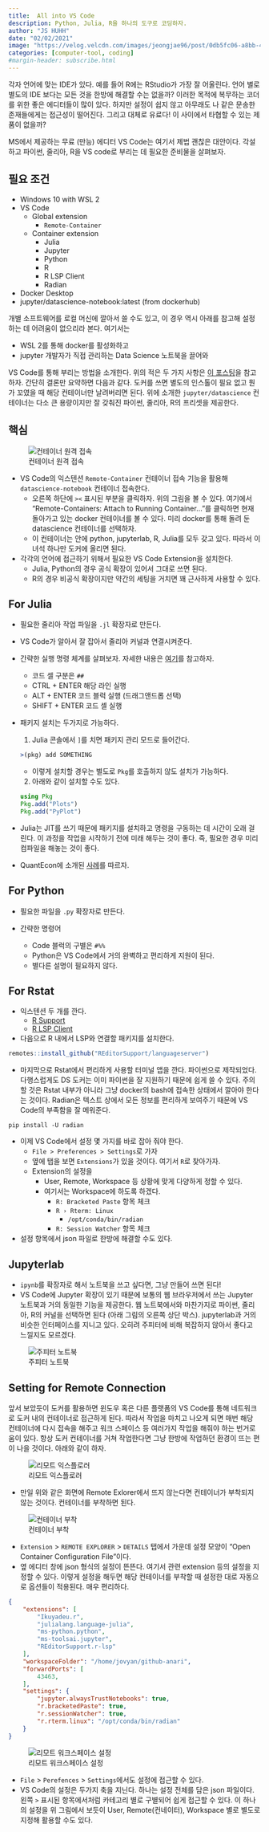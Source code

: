 ```yaml
---
title:  All into VS Code 
description: Python, Julia, R을 하나의 도구로 코딩하자. 
author: "JS HUHH"
date: "02/02/2021"
image: "https://velog.velcdn.com/images/jeongjae96/post/0db5fc06-a8bb-4970-bf6c-3b5a69ebe940/vs%20code.png"
categories: [computer-tool, coding]
#margin-header: subscribe.html
---
```



각자 언어에 맞는 IDE가 있다. 예를 들어 R에는 RStudio가 가장 잘 어울린다. 언어 별로 별도의 IDE 보다는 모든 것을 한방에 해결할 수는 없을까? 이러한 목적에 복무하는 코더를 위한 좋은 에디터들이 많이 있다. 하지만 설정이 쉽지 않고 아무래도 나 같은 문송한 존재들에게는 접근성이 떨어진다. 그리고 대체로 유료다! 이 사이에서 타협할 수 있는 제품이 없을까? 

MS에서 제공하는 무료 (만능) 에디터 VS Code는 여기서 제법 괜찮은 대안이다. 각설하고 파이썬, 줄리아, R을 VS code로 부리는 데 필요한 준비물을 살펴보자. 


## 필요 조건 

- Windows 10 with WSL 2
- VS Code 
  - Global extension 
    - `Remote-Container`
  - Container extension 
    - Julia 
    - Jupyter 
    - Python 
    - R 
    - R LSP Client 
    - Radian 
- Docker Desktop 
- jupyter/datascience-notebook:latest (from dockerhub)

개별 소프트웨어를 로컬 머신에 깔아서 쓸 수도 있고, 이 경우 역시 아래를 참고해 설정하는 데 어려움이 없으리라 본다. 여기서는 

* WSL 2를 통해 docker를 활성화하고 
* jupyter 개발자가 직접 관리하는 Data Science 노트북을 끌어와 

VS Code를 통해 부리는 방법을 소개한다. 위의 적은 두 가지 사항은 [이 포스팅](https://anarinsk.github.io/lostineconomics-v2-1/docker/data-science/2020/09/23/docker-humble-practice.html)을 참고하자. 간단히 결론만 요약하면 다음과 같다. 도커를 쓰면 별도의 인스톨이 필요 없고 뭔가 꼬였을 때 해당 컨테이너만 날려버리면 된다. 위에 소개한 `jupyter/datascience` 컨테이너는 다소 큰 용량이지만 잘 갖춰진 파이썬, 줄리아, R의 프리셋을 제공한다.

## 핵심

![컨테이너 원격 접속](https://raw.githubusercontent.com/anarinsk/lostineconomics-v2-1/master/images/all-in-vs_code/avscode_1.png?raw=true){ .my-figure7 }

- VS Code의 익스텐션 `Remote-Container` 컨테이너 접속 기능을 활용해 `datascience-notebook` 컨테이너 접속한다. 
  - 오른쪽 하단에 `><` 표시된 부분을 클릭하자. 위의 그림을 볼 수 있다. 여기에서 "Remote-Containers: Attach to Running Container..."를 클릭하면 현재 돌아가고 있는 docker 컨테이너를 볼 수 있다. 미리 docker를 통해 돌려 둔 datascience 컨테이너를 선택하자. 
  - 이 컨테이너는 안에 python, jupyterlab, R, Julia를 모두 갖고 있다. 따라서 이 녀석 하나만 도커에 올리면 된다. 
- 각각의 언어에 접근하기 위해서 필요한 VS Code Extension을 설치한다. 
  - Julia, Python의 경우 공식 확장이 있어서 그대로 쓰면 된다. 
  - R의 경우 비공식 확장이지만 약간의 세팅을 거치면 꽤 근사하게 사용할 수 있다. 

## For Julia 

- 필요한 줄리아 작업 파일을 `.jl` 확장자로 만든다. 
- VS Code가 알아서 잘 잡아서 줄리아 커널과 연결시켜준다. 
- 간략한 실행 명령 체계를 살펴보자. 자세한 내용은 [여기](https://www.julia-vscode.org/docs/stable/userguide/runningcode/)를 참고하자. 
  - 코드 셀 구분은 `##`
  - CTRL + ENTER 해당 라인 실행 
  - ALT + ENTER 코드 블럭 실행 (드래그앤드롭 선택) 
  - SHIFT + ENTER 코드 셀 실행

- 패키지 설치는 두가지로 가능하다. 

  1. Julia 콘솔에서 `]`를 치면 패키지 관리 모드로 들어간다.   

  ```julia
  >(pkg) add SOMETHING
  ```
    
  - 이렇게 설치할 경우는 별도로 `Pkg`를 호출하지 않도 설치가 가능하다. 

  2. 아래와 같이 설치할 수도 있다.
  
    ```julia
    using Pkg 
    Pkg.add("Plots")
    Pkg.add("PyPlot") 
    ```

- Julia는 JIT를 쓰기 때문에 패키지를 설치하고 명령을 구동하는 데 시간이 오래 걸린다. 이 과정을 작업을 시작하기 전에 미래 해두는 것이 좋다. 즉, 필요한 경우 미리 컴파일을 해놓는 것이 좋다. 
- QuantEcon에 소개된 [사례](https://julia.quantecon.org/getting_started_julia/julia_by_example.html)를 따르자. 

## For Python 

- 필요한 파일을 `.py` 확장자로 만든다. 
 
- 간략한 명령어 
  - Code 블럭의 구별은 `#%%`
  - Python은 VS Code에서 거의 완벽하고 편리하게 지원이 된다. 
  - 별다른 설명이 필요하지 않다. 

## For Rstat

- 익스텐션 두 개를 깐다. 
  - [R Support](https://marketplace.visualstudio.com/items?itemName=Ikuyadeu.r)
  - [R LSP Client](https://marketplace.visualstudio.com/items?itemName=REditorSupport.r-lsp)
- 다음으로 R 내에서 LSP와 연결할 패키지를 설치한다. 

```r
remotes::install_github("REditorSupport/languageserver")
```

- 마지막으로 Rstat에서 편리하게 사용할 터미널 앱을 깐다. 파이썬으로 제작되었다. 다행스럽게도 DS 도커는 이미 파이썬을 잘 지원하기 때문에 쉽게 쓸 수 있다. 주의할 것은 Rstat 내부가 아니라 그냥 docker의 bash에 접속한 상태에서 깔아야 한다는 것이다. Radian은 텍스트 상에서 모든 정보를 편리하게 보여주기 때문에 VS Code의 부족함을 잘 메워준다. 

```shell
pip install -U radian 
```

- 이제 VS Code에서 설정 몇 가지를 바로 잡아 줘야 한다.   
    - `File > Preferences > Settings`로 가자 
    - 옆에 탭을 보면 `Extensions`가 있을 것이다. 여기서 `R`로 찾아가자. 
    - Extension의 설정을 
      - User, Remote, Workspace 등 상황에 맞게 다양하게 정할 수 있다. 
      - 여기서는 Workspace에 하도록 하겠다. 
        - `R: Bracketed Paste` 항목 체크 
        - `R › Rterm: Linux`
          - `/opt/conda/bin/radian`
        - `R: Session Watcher` 항목 체크 

- 설정 항목에서 json 파일로 한방에 해결할 수도 있다. 

## Jupyterlab 

- `ipynb`를 확장자로 해서 노트북을 쓰고 싶다면, 그냥 만들어 쓰면 된다!
- VS Code에 Jupyter 확장이 있기 때문에 보통의 웹 브라우저에서 쓰는 Jupyter 노트북과 거의 동일한 기능을 제공한다. 웹 노트북에서와 마찬가지로 파이썬, 줄리아, R의 커널을 선택하면 된다 (아래 그림의 오른쪽 상단 박스). jupyterlab과 거의 비슷한 인터페이스를 지니고 있다. 오히려 주피터에 비해 복잡하지 않아서 좋다고 느낄지도 모르겠다. 

![주피터 노트북](https://raw.githubusercontent.com/anarinsk/lostineconomics-v2-1/master/images/all-in-vs_code/avscode_3.png?raw=true){ .my-figure7 }

## Setting for Remote Connection 

앞서 보았듯이 도커를 활용하면 윈도우 혹은 다른 플랫폼의 VS Code를 통해 네트워크로 도커 내의 컨테이너로 접근하게 된다. 따라서 작업을 마치고 나오게 되면 매번 해당 컨테이너에 다시 접속을 해주고 워크 스페이스 등 여러가지 작업을 해줘야 하는 번거로움이 있다. 항상 도커 컨테이너를 거쳐 작업한다면 그냥 한방에 작업하던 환경이 뜨는 편이 나을 것이다. 아래와 같이 하자. 

![리모트 익스플로러](https://raw.githubusercontent.com/anarinsk/lostineconomics-v2-1/master/images/all-in-vs_code/avscode_2.png?raw=true){ .my-figure5 }

- 만일 위와 같은 화면에 Remote Exlorer에서 뜨지 않는다면 컨테이너가 부착되지 않는 것이다. 컨테이너를 부착하면 된다. 

![컨테이너 부착](https://raw.githubusercontent.com/anarinsk/lostineconomics-v2-1/master/images/all-in-vs_code/avscode_4.png?raw=true){ .my-figure5}

- `Extension` > `REMOTE EXPLORER` > `DETAILS` 탭에서 가운데 설정 모양이 "Open Container Configuration File"이다.
- 옆 에디터 창에 json 형식의 설정이 뜬뜬다. 여기서 관련 extension 등의 설정을 지정할 수 있다. 이렇게 설정을 해두면 해당 컨테이너를 부착할 때 설정한 대로 자동으로 옵션들이 적용된다. 매우 편리하다. 

```json 
{
	"extensions": [
		"Ikuyadeu.r",
		"julialang.language-julia",
		"ms-python.python",
		"ms-toolsai.jupyter",
		"REditorSupport.r-lsp"
	],
	"workspaceFolder": "/home/jovyan/github-anari",
	"forwardPorts": [
		43463,		
	],
	"settings": {
		"jupyter.alwaysTrustNotebooks": true,
		"r.bracketedPaste": true,
		"r.sessionWatcher": true,
		"r.rterm.linux": "/opt/conda/bin/radian"
	}
}
```


![리모트 워크스페이스 설정](https://raw.githubusercontent.com/anarinsk/lostineconomics-v2-1/master/images/all-in-vs_code/avscode_5.png?raw=true){ .my-figure7 }

- `File` > `Perefences` > `Settings`에서도 설정에 접근할 수 있다. 
- VS Code의 설정은 두가지 축을 지닌다. 하나는 설정 전체를 담은 json 파일이다. 왼쪽 `>` 표시된 항목에서처럼 카테고리 별로 구별되어 쉽게 접근할 수 있다. 이 하나의 설정을 위 그림에서 보듯이 User, Remote(컨네이터), Workspace 별로 별도로 지정해 활용할 수도 있다. 
